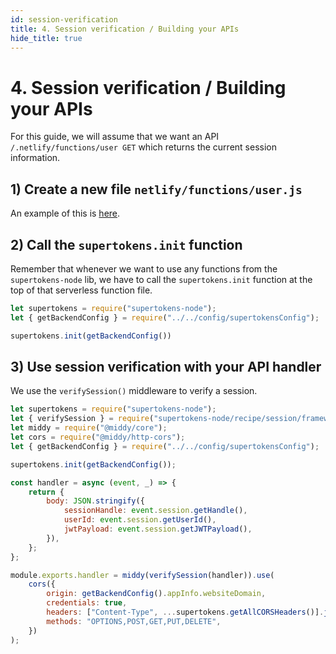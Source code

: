 ```yaml
---
id: session-verification
title: 4. Session verification / Building your APIs
hide_title: true
---
```


<!-- COPY DOCS -->
<!-- ./thirdpartyemailpassword/serverless/with-netlify/session-verification.mdx -->

# 4. Session verification / Building your APIs

For this guide, we will assume that we want an API `/.netlify/functions/user GET` which returns the current session information.

## 1) Create a new file `netlify/functions/user.js`
An example of this is [here](https://github.com/supertokens/supertokens-auth-react/blob/master/examples/with-netlify/netlify/functions/user.js).

## 2) Call the `supertokens.init` function

Remember that whenever we want to use any functions from the `supertokens-node` lib, we have to call the `supertokens.init` function at the top of that serverless function file.


```jsx title="netlify/functions/user.js"
let supertokens = require("supertokens-node");
let { getBackendConfig } = require("../../config/supertokensConfig");

supertokens.init(getBackendConfig())
```

## 3) Use session verification with your API handler
We use the `verifySession()` middleware to verify a session.

```jsx title="netlify/functions/user.js"
let supertokens = require("supertokens-node");
let { verifySession } = require("supertokens-node/recipe/session/framework/awsLambda");
let middy = require("@middy/core");
let cors = require("@middy/http-cors");
let { getBackendConfig } = require("../../config/supertokensConfig");

supertokens.init(getBackendConfig());

const handler = async (event, _) => {
    return {
        body: JSON.stringify({
            sessionHandle: event.session.getHandle(),
            userId: event.session.getUserId(),
            jwtPayload: event.session.getJWTPayload(),
        }),
    };
};

module.exports.handler = middy(verifySession(handler)).use(
    cors({
        origin: getBackendConfig().appInfo.websiteDomain,
        credentials: true,
        headers: ["Content-Type", ...supertokens.getAllCORSHeaders()].join(", "),
        methods: "OPTIONS,POST,GET,PUT,DELETE",
    })
);
```
